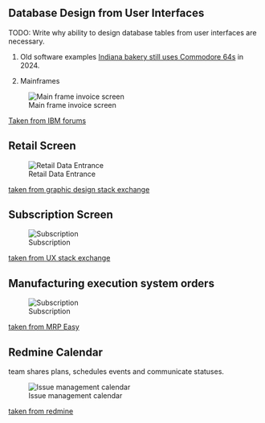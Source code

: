 ## Database Design from User Interfaces

TODO: Write why ability to design database tables from user interfaces are necessary.

1. Old software examples
  [Indiana bakery still uses Commodore 64s](https://www.tomshardware.com/desktops/indiana-bakery-still-using-commodore-64s-originally-released-in-1982-as-point-of-sale-terminals) in 2024.


2. Mainframes

![Main frame invoice screen](images/main-frame-display-invoice-screen.png)


[Taken from IBM forums](https://www.ibmmainframeforum.com/ims/topic5391.html)


## Retail Screen

![Retail Data Entrance](images/retail-user-interface.png)

[taken from graphic design stack exchange](https://graphicdesign.stackexchange.com/a/65185)


## Subscription Screen

![Subscription](images/database-design-from-user-interface-subscription.png)


[taken from UX stack exchange](https://ux.stackexchange.com/a/46113)



## Manufacturing execution system orders


![Subscription](images/database-design-from-user-interface-orders.png)


[taken from MRP Easy](https://www.mrpeasy.com/manufacturing-erp-software)



## Redmine Calendar 

team shares plans, schedules events and communicate statuses.

![Issue management calendar](images/database-design-from-user-interface-redmine-calendar.png)


[taken from redmine](https://www.redmine.org/projects/redmine/wiki/RedmineMyPage)


